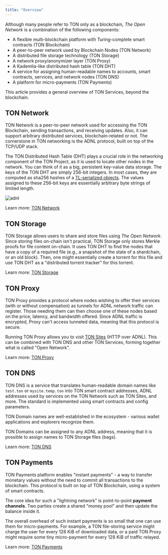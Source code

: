 ```yaml
---
title: "Overview"
---
```


Although many people refer to TON only as a blockchain, _The Open Network_ is a combination of the following components:

- A flexible multi-blockchain platform with Turing-complete smart contracts (TON Blockchain)
- A peer-to-peer network used by Blockchain Nodes (TON Network)
- A distributed file storage technology (TON Storage)
- A network proxy/anonymizer layer (TON Proxy)
- A Kademlia-like distributed hash table (TON DHT)
- A service for assigning human-readable names to accounts, smart contracts, services, and network nodes (TON DNS)
- A platform for micro-payments (TON Payments)

This article provides a general overview of TON Services, beyond the blockchain.

## TON Network

TON Network is a peer-to-peer network used for accessing the TON Blockchain, sending transactions, and receiving updates. Also, it can support arbitrary distributed services, blockchain-related or not. The cornerstone in TON networking is the ADNL protocol, built on top of the TCP/UDP stack.

The TON Distributed Hash Table (DHT) plays a crucial role in the networking component of the TON Project, as it is used to locate other nodes in the network. You can think of it as a big, persistent key-value data storage. The keys of the TON DHT are simply 256-bit integers. In most cases, they are computed as sha256 hashes of a [TL-serialized objects](/languages/TL/overview). The values assigned to these 256-bit keys are essentially arbitrary byte strings of limited length.

![adnl](/resources/images/open-network/adnl.png)

Learn more: [TON Network](/foundations/network)

## TON Storage

TON Storage allows users to share and store files using _The Open Network_. Since storing files on-chain isn't practical, TON Storage only stores Merkle proofs for file content on-chain. It uses TON DHT to find the nodes that have a copy of a required file (e.g., a snapshot of the state of a shardchain, or an old block). Then, one might essentially create a torrent for this file and use TON DHT as a "distributed torrent tracker" for this torrent.

Learn more: [TON Storage](/services/storage)

## TON Proxy

TON Proxy provides a protocol where nodes wishing to offer their services (with or without compensation) as tunnels for ADNL network traffic can register. Those needing them can then choose one of these nodes based on the price, latency, and bandwidth offered. Since ADNL traffic is encrypted, Proxy can't access tunneled data, meaning that this protocol is secure.

Running TON Proxy allows you to visit [TON Sites](/services/sites) (HTTP over ADNL). This can be combined with TON DNS and other TON Services, forming together what is called "Open Network".

Learn more: [TON Proxy](/services/proxy)

## TON DNS

TON DNS is a service that translates human-readable domain names like `test.ton` or `mysite.temp.ton` into TON smart contract addresses, ADNL addresses used by services on the TON Network such as TON Sites, and more. The standard is implemented using smart contracts and config parameters.

TON Domain names are well-established in the ecosystem - various wallet applications and explorers recognize them.

TON Domains can be assigned to any ADNL address, meaning that it is possible to assign names to TON Storage files (bags).

Learn more: [TON DNS](/services/dns)

## TON Payments

TON Payments platform enables "instant payments" - a way to transfer monetary values without the need to commit all transactions to the blockchain. This protocol is built on top of TON Blockchain, using a system of smart contracts.

The core idea for such a "lightning network" is point-to-point **payment channels**. Two parties create a shared "money pool" and then update the balance inside it.

The overall overhead of such instant payments is so small that one can use them for micro-payments. For example, a TON file-storing service might charge the user for every 128 KiB of downloaded data, or a paid TON Proxy might require some tiny micro-payment for every 128 KiB of traffic relayed.

Learn more: [TON Payments](/services/dns)
